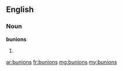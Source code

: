 ==English==
===Noun===
'''bunions'''
# {{plural of|[[bunion]]}}

[[ar:bunions]]
[[fr:bunions]]
[[mg:bunions]]
[[my:bunions]]